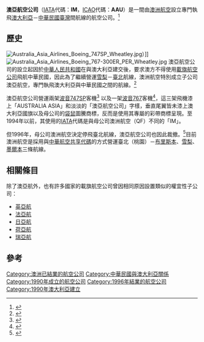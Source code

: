 {{Infobox Airline
| airline          = 澳亞航空公司<br>Australia Asia Airlines
| image            = 
| image_size       = 
| alt              = <!-- Describe the logo to a sight impared user -->
| IATA             = IM
| ICAO             = AAU
| callsign         = Austasia
| founded          = 1990年
| commenced        = 1990年
| ceased           = 1996年
| fate             = 合併至[[澳洲航空|澳洲航空]]
| hubs             = {{ubl| [[雪梨機場|雪梨機場]]|[[桃園國際機場|桃園國際機場]]}}
| frequent_flyer   = Qantas Frequent Flyer
| lounge           = {{ubl|Chairmans Lounge|The Qantas Club}}
| fleet_size       = 3 
| destinations     = 1 
| parent           = [[澳洲航空|澳洲航空]]
| headquarters     = [[澳洲|澳洲]][[新南威爾斯省|新南威爾斯省]] [[植物灣市|植物灣市]]
| key_people       = {{link-en|詹姆斯·史壯|James Strong (Australian businessman)}}<small>（[[CEO|CEO]]）</small>
| website          = {{URL|www.qantas.com.au}}
}}
'''澳亞航空公司'''（[[IATA|IATA]]代碼：'''IM'''，[[ICAO|ICAO]]代碼：'''AAU'''）是一間由[[澳洲航空|澳洲航空]]設立專門執飛[[澳大利亞|澳大利亞]]－[[中華民國|中華民國]][[臺灣|臺灣]]間航線的航空公司。<ref>{{cite web |url=http://www.qantas.com.au/travel/airlines/history-expanding/global/en |title=Expanding Overseas...and at Home |publisher=Qantas |date=2004-05-25 |accessdate=2013-01-07 |archive-date=2015-12-08 |archive-url=https://web.archive.org/web/20151208105926/http://www.qantas.com.au/travel/airlines/history-expanding/global/en |dead-url=no }}</ref>

==歷史==
[[File:Australia_Asia_Airlines_Boeing_747SP_Wheatley.jpg|thumb]]）]]
[[File:Australia_Asia_Airlines_Boeing_767-300ER_PER_Wheatley.jpg|thumb]]
澳亞航空公司的設立起因於[[中華人民共和國|中華人民共和國]]在與澳大利亞建交後，要求澳方不得使用[[載旗航空公司|載旗航空公司]]飛航中華民國，因此為了繼續營運[[悉尼|雪梨]]－[[臺北|臺北]]航線，澳洲航空特別成立子公司澳亞航空，專門執飛澳大利亞與中華民國之間的航線。<ref>{{cite web |url=http://www.airliners.net/aviation-forums/general_aviation/read.main/4903777 |title=British Asia Airways Fleet  Civil Aviation Forum |publisher=Airliners.net |date= |accessdate=2013-01-07 |archive-date=2015-06-01 |archive-url=https://web.archive.org/web/20150601061826/http://www.airliners.net/aviation-forums/general_aviation/read.main/4903777 |dead-url=no }}</ref>

澳亞航空公司營運兩架[[波音747|波音747SP]]客機<ref>{{cite web |url=http://www.airfleets.net/flottecie/Australia%20Asia%20Airlines.htm |title=Australia Asia Airlines Fleet | Airfleets aviation |publisher=Airfleets.net |date= |accessdate=2013-01-07 |archive-date=2020-08-04 |archive-url=https://web.archive.org/web/20200804020615/https://www.airfleets.net/flottecie/Australia%20Asia%20Airlines.htm |dead-url=no }}</ref> 以及一架[[波音767|波音767]]客機<ref>{{cite web |url=http://www.aussieairliners.org/b-767/vh-oga/vhoga.html |title=VH-OGA Boeing 767 |publisher=Aussieairliners.org |date= |accessdate=2013-01-07 |archive-date=2020-01-23 |archive-url=https://web.archive.org/web/20200123063008/http://www.aussieairliners.org/b-767/vh-oga/vhoga.html |dead-url=no }}</ref>，這三架飛機漆上「AUSTRALIA ASIA」和淡淡的「澳亞航空公司」字樣，垂直尾翼皆未漆上澳大利亞國旗以及母公司的[[袋鼠|袋鼠]]圖騰商標，反而是使用其專屬的彩帶商標呈現。至1994年以前，其使用的[[IATA|IATA]]代碼是與母公司澳洲航空（QF）不同的「IM」。

但1996年，母公司澳洲航空決定停飛臺北航線，澳亞航空公司也因此裁撤。<ref>{{cite web |url=http://www.planespotters.net/Airline/Australia-Asia-Airlines |title=Australia Asia Airlines Fleet Details and History - Planespotters.net Just Aviation |publisher=Planespotters.net |date= |accessdate=2013-01-07 |archive-date=2020-08-13 |archive-url=https://web.archive.org/web/20200813094812/https://www.planespotters.net/Airline/Australia-Asia-Airlines |dead-url=no }}</ref>目前澳洲航空是採用與[[中華航空|中華航空]][[班號共用|共享代碼]]的方式營運臺北（桃園）－[[布里斯本|布里斯本]]、[[悉尼|雪梨]]、[[墨爾本|墨爾本]]三條航線。

==相關條目==
除了澳亞航外，也有許多國家的載旗航空公司曾因相同原因設置類似的權宜性子公司：
*[[英亞航|英亞航]]
*[[法國航空|法亞航]]
*[[日本亞細亞航空|日亞航]]
*[[荷亞航|荷亞航]]
*[[瑞士航空|瑞亞航]]

==參考==
{{Reflist}}

[[Category:澳洲已結業的航空公司|Category:澳洲已結業的航空公司]]
[[Category:中華民國與澳大利亞關係|Category:中華民國與澳大利亞關係]]
[[Category:1990年成立的航空公司|Category:1990年成立的航空公司]]
[[Category:1996年結業的航空公司|Category:1996年結業的航空公司]]
[[Category:1990年澳大利亞建立|Category:1990年澳大利亞建立]]